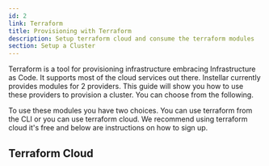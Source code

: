 ```yaml
---
id: 2
link: Terraform
title: Provisioning with Terraform
description: Setup terraform cloud and consume the terraform modules
section: Setup a Cluster
---
```



Terraform is a tool for provisioning infrastructure embracing Infrastructure as Code. It supports most of the cloud services out there. Instellar currently provides modules for 2 providers. This guide will show you how to use these providers to provision a cluster. You can choose from the following.

<QuickLinks>
  <QuickLink title="DigitalOcean" description="Use the digitalocean terraform module to setup a cluster" href="/docs/setup-a-cluster/digitalocean/" icon="/docs/digital-ocean/do-logo.png" />
  <QuickLink title="Hetzner" description="Use the hetzner cloud terraform module to setup a cluster" href="/docs/setup-a-cluster/hetzner/" icon="/docs/hetzner/hetzner-logo.png" />
</QuickLinks>

To use these modules you have two choices. You can use terraform from the CLI or you can use terraform cloud. We recommend using terraform cloud it's free and below are instructions on how to sign up.

## Terraform Cloud

